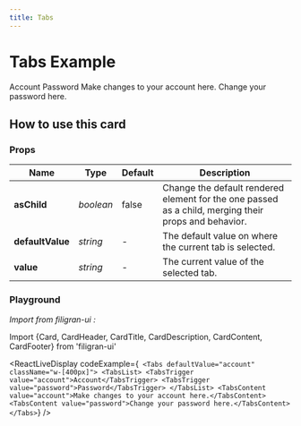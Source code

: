 ```yaml
---
title: Tabs
---
```


# Tabs Example

<Tabs
  defaultValue="account"
  className="w-[400px]">
  <TabsList>
    <TabsTrigger value="account">Account</TabsTrigger>
    <TabsTrigger value="password">Password</TabsTrigger>
  </TabsList>
  <TabsContent value="account">Make changes to your account here.</TabsContent>
  <TabsContent value="password">Change your password here.</TabsContent>
</Tabs>

## How to use this card

### Props

| Name             | Type      | Default | Description                                                                                          |
| ---------------- | --------- | ------- | ---------------------------------------------------------------------------------------------------- |
| **asChild**      | _boolean_ | false   | Change the default rendered element for the one passed as a child, merging their props and behavior. |
| **defaultValue** | _string_  | -       | The default value on where the current tab is selected.                                              |
| **value**        | _string_  | -       | The current value of the selected tab.                                                               |

### Playground

_Import from filigran-ui :_

Import \{Card, CardHeader, CardTitle, CardDescription, CardContent, CardFooter\} from 'filigran-ui'

<ReactLiveDisplay
  codeExample={`
          <Tabs defaultValue="account" className="w-[400px]">
  <TabsList>
    <TabsTrigger value="account">Account</TabsTrigger>
    <TabsTrigger value="password">Password</TabsTrigger>
  </TabsList>
  <TabsContent value="account">Make changes to your account here.</TabsContent>
  <TabsContent value="password">Change your password here.</TabsContent>
</Tabs>`}
/>
